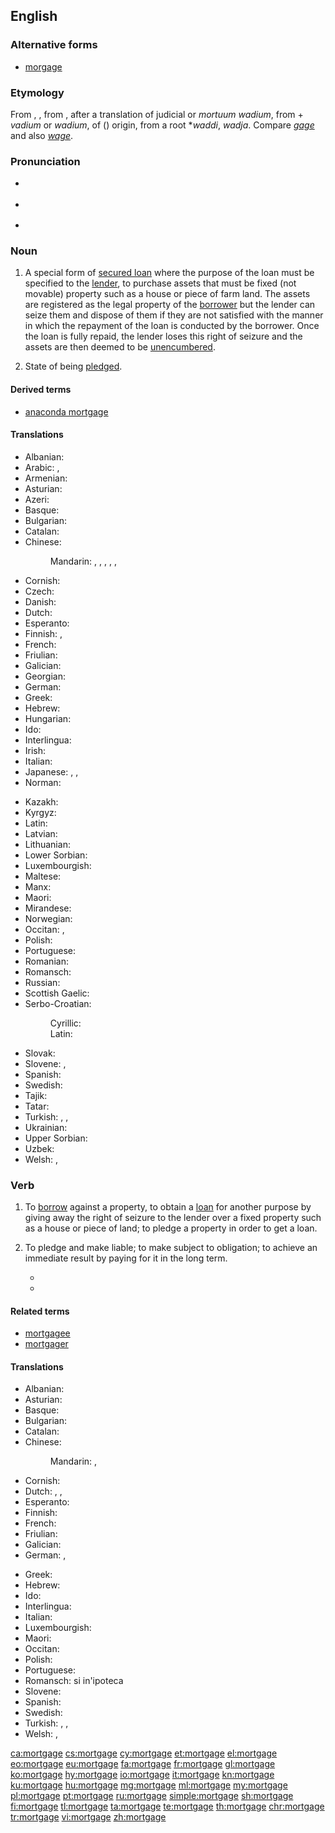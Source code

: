 ==English==
{{wikipedia}}

===Alternative forms===
* [[morgage]] {{qualifier|obsolete}}

===Etymology===
{{PIE root|en|mer|id1=die|wedʰ}}
From {{etyl|xno|en}} {{m|fro|morgage}}, {{etyl|frm|en}} {{m|frm|mortgage}}, from {{etyl|fro|en}} {{term|mort gage||death pledge|lang=fro}}, after a translation of judicial {{etyl|ML.|en}} {{m|la|mortuum vadium}} or ''mortuum wadium'', from {{m|la|mortuum}} + ''vadium'' or ''wadium'', of {{etyl|gem|en}} ({{etyl|frk|en}}) origin, from a root *''waddi'', ''wadja''. Compare ''[[gage]]'' and also ''[[wage]]''.

===Pronunciation===
* {{a|UK}} {{IPA|/ˈmɔː.ɡɪdʒ/|lang=en}}
* {{a|US}} {{IPA|/ˈmɔɹ.ɡɪdʒ/|lang=en}}
* {{audio|En-us-mortgage.ogg|Audio (US)|lang=en}}

===Noun===
{{en-noun}}

# {{context|legal|lang=en}} A special form of [[secured loan]] where the purpose of the loan must be specified to the [[lender]], to purchase assets that must be fixed (not movable) property such as a house or piece of farm land. The assets are registered as the legal property of the [[borrower]] but the lender can seize them and dispose of them if they are not satisfied with the manner in which the repayment of the loan is conducted by the borrower. Once the loan is fully repaid, the lender loses this right of seizure and the assets are then deemed to be [[unencumbered]].
#: {{usex|We're renting a property in the city centre because we can't afford to get a '''mortgage''' yet.|lang=en}}
# {{context|obsolete|lang=en}} State of being [[pledge]]d.
#: {{usex|lands given in '''mortgage'''|lang=en}}

====Derived terms====
* [[anaconda mortgage]]

====Translations====
{{trans-top|special form of secured loan}}
* Albanian: {{t|sq|hipotekë|f}}
* Arabic: {{t|ar|رَهْن|m}}, {{t|ar|رَهْن عَقَارِيّ|m}}
* Armenian: {{t|hy|հիպոթեկ|sc=Armn}}
* Asturian: {{t|ast|hipoteca|f}}
* Azeri: {{t|az|ipoteka}}
* Basque: {{t+|eu|hipoteka}}
* Bulgarian: {{t+|bg|ипоте́ка|f}}
* Catalan: {{t+|ca|hipoteca|f}}
* Chinese:
*: Mandarin: {{t+|cmn|抵押|tr=dǐyā|sc=Hani}}, {{t+|cmn|抵押貸款|sc=Hani}}, {{t|cmn|抵押贷款|tr=dǐyā dàikuǎn|sc=Hani}}, {{t+|cmn|按揭|tr=ànjiē|sc=Hani}}, {{qualifier|home loan}} {{t+|cmn|房貸|sc=Hani}}, {{t+|cmn|房贷|tr=fángdài|sc=Hani}}
* Cornish: {{t|kw|marwostel|m}}
* Czech: {{t|cs|hypotéka|f}}
* Danish: {{t|da|pant}}
* Dutch: {{t+|nl|hypotheek|m}}
* Esperanto: {{t|eo|hipoteko}}
* Finnish: {{t+|fi|asuntolaina}}, {{t|fi|kiinnelaina}}
* French: {{t+|fr|hypothèque|f}}
* Friulian: {{t|fur|ipoteche|f}}
* Galician: {{t|gl|hipoteca|f}}
* Georgian: {{t|ka|იპოთეკა|sc=Geor}}
* German: {{t+|de|Hypothek|f}}
* Greek: {{t+|el|υποθήκη|f|sc=Grek}}
* Hebrew: {{t+|he|משכנתא|f|tr=mashkánta|sc=Hebr}}
* Hungarian: {{t+|hu|jelzálog}}
* Ido: {{t+|io|hipoteko}}
* Interlingua: {{t|ia|hypotheca}}
* Irish: {{t|ga|morgáiste|m}}
* Italian: {{t+|it|ipoteca|f}}
* Japanese: {{t+|ja|抵当|tr=ていとう, teitō|sc=Jpan}}, {{t+|ja|抵当権|tr=ていとうけん, teitōken|sc=Jpan}}, {{t|ja|住宅ローン|tr=じゅうたくローン, jūtaku-rōn|sc=Jpan}}
* Norman: {{t|nrf|hypothèque|f}}
{{trans-mid}}
* Kazakh: {{t|kk|ипотека|sc=Cyrl}}
* Kyrgyz: {{t|ky|ипотека|sc=Cyrl}}
* Latin: {{t|la|hypotheca|f}}
* Latvian: {{t|lv|hipotēka}}
* Lithuanian: {{t|lt|ipoteka}}
* Lower Sorbian: {{t|dsb|hypoteka|f}}
* Luxembourgish: {{t|lb|Hypothéik|f}}
* Maltese: {{t|mt|ipoteka|f}}
* Manx: {{t|gv|gioaldeeaght}}
* Maori: {{t|mi|mōkete}}
* Mirandese: {{t|mwl|heipoteca|f}}
* Norwegian: {{t|no|hypothek|n}}
* Occitan: {{t|oc|emprecairada|f}}, {{t|oc|empenhoradura|f}}
* Polish: {{t|pl|kredyt hipoteczny|m}}
* Portuguese: {{t+|pt|hipoteca|f}}
* Romanian: {{t+|ro|ipotecă|f}}
* Romansch: {{t|rm|ipoteca|f}}
* Russian: {{t+|ru|ипоте́ка|f}}
* Scottish Gaelic: {{t|gd|morgaidse}}
* Serbo-Croatian:
*: Cyrillic: {{t+|sh|hipoteka|f|sc=Cyrl}}
*: Latin: {{t|sh|хипотека|f|sc=Cyrl}}
* Slovak: {{t|sk|hypotéka|f}}
* Slovene: {{t+|sl|hipoteka|f}}, {{t|sl|zastavitev|f}}
* Spanish: {{t+|es|hipoteca|f}}
* Swedish: {{t+|sv|hypotek|n}}
* Tajik: {{t|tg|гаравпулӣ|sc=Cyrl}}
* Tatar: {{t|tt|ипотека|sc=Cyrl}}
* Turkish: {{t+|tr|ipotek}}, {{t+|tr|rehin}}, {{t+|tr|tutu}}
* Ukrainian: {{t|uk|іпоте́ка|sc=Cyrl}}
* Upper Sorbian: {{t|hsb|hypoteka|f}}
* Uzbek: {{t|uz|ipoteka}}
* Welsh: {{t+|cy|morgais|m}}, {{t|cy|gwystloriaeth|f}}
{{trans-bottom}}

===Verb===
{{en-verb|mortgag}}

# {{context|transitive|legal|lang=en}} To [[borrow]] against a property, to obtain a [[loan]] for another purpose by giving away the right of seizure to the lender over a fixed property such as a house or piece of land; to pledge a property in order to get a loan.
#: {{usex|to '''mortgage a property''', '''an estate''', '''a shop'''|lang=en}}
#: {{usex|We '''mortgaged our house''' in order to start a company.|lang=en}}
# {{context|transitive|figurative|lang=en}} To pledge and make liable; to make subject to obligation; to achieve an immediate result by paying for it in the long term.
#* {{cite-book|year=1982|author=Verne Moberg|title=The Truth and Work of [[w:Victoria Benedictsson|Victoria Benedictsson]]|page=72|passage=She '''mortgaged her future''' for the pleasures of the relationship with the sculptor, a relationship she knew would be short.}}
#* {{cite-book|year=2001|author=Antony Rowland|title=[[w:Tony Harrison|Tony Harrison]] and the Holocaust|page=193|passage=Like a latter-day [[w:Faustus|Faustus]] who has '''mortgaged his soul''' to the pursuit of his art, Harrison now desperately craves the paternal love from which his learning has estranged him.}}

====Related terms====
* [[mortgagee]]
* [[mortgager]]

====Translations====
{{trans-top|to borrow against a property}}
* Albanian: {{t|sq|hipotekoj}}
* Asturian: {{t|ast|hipotecar}}
* Basque: {{t|eu|hipotekatu}}
* Bulgarian: {{t|bg|ипотеки́рам}}
* Catalan: {{t+|ca|hipotecar}}
* Chinese:
*: Mandarin: {{t+|cmn|按揭|tr=ànjiē|sc=Hani}}, {{t+|cmn|抵押|tr=dǐyā|sc=Hani}}
* Cornish: {{t|kw|marwostla}}
* Dutch: {{t+|nl|hypothekeren}}, {{t|nl|lijfrente afsluiten}}, {{t+|nl|verpanden}}
* Esperanto: {{t|eo|hipoteki}}
* Finnish: {{t+|fi|kiinnittää}}
* French: {{t+|fr|hypothéquer}}
* Friulian: {{t|fur|ipotecâ}}
* Galician: {{t|gl|hipotecar}}
* German: {{t+|de|verpfänden}}, {{t|de|eine Hypothek aufnehmen}}
{{trans-mid}}
* Greek: {{t+|el|υποθηκεύω|sc=Grek}}
* Hebrew: {{t+|he|משכן|tr=mishkén|sc=Hebr}}
* Ido: {{t|io|hipotekizar}}
* Interlingua: {{t|ia|hypothecar}}
* Italian: {{t|it|ipotecare}}
* Luxembourgish: {{t|lb|hypothekéieren}}
* Maori: {{t|mi|mōkete}}
* Occitan: {{t|oc|emprecairar}}
* Polish: {{t|pl|obciążać hipotekę}}
* Portuguese: {{t+|pt|hipotecar}}
* Romansch: {{t|rm|prender}} si in'ipoteca
* Slovene: {{t|sl|zastaviti}}
* Spanish: {{t+|es|hipotecar}}
* Swedish: {{t|sv|inteckna}}
* Turkish: {{t|tr|ipotek vermek}}, {{t|tr|rehin vermek}}, {{t|tr|tutu vermek}}
* Welsh: {{t+|cy|morgeisio}}, {{t|cy|arwystlo}}
{{trans-bottom}}

[[ca:mortgage]]
[[cs:mortgage]]
[[cy:mortgage]]
[[et:mortgage]]
[[el:mortgage]]
[[eo:mortgage]]
[[eu:mortgage]]
[[fa:mortgage]]
[[fr:mortgage]]
[[gl:mortgage]]
[[ko:mortgage]]
[[hy:mortgage]]
[[io:mortgage]]
[[it:mortgage]]
[[kn:mortgage]]
[[ku:mortgage]]
[[hu:mortgage]]
[[mg:mortgage]]
[[ml:mortgage]]
[[my:mortgage]]
[[pl:mortgage]]
[[pt:mortgage]]
[[ru:mortgage]]
[[simple:mortgage]]
[[sh:mortgage]]
[[fi:mortgage]]
[[tl:mortgage]]
[[ta:mortgage]]
[[te:mortgage]]
[[th:mortgage]]
[[chr:mortgage]]
[[tr:mortgage]]
[[vi:mortgage]]
[[zh:mortgage]]